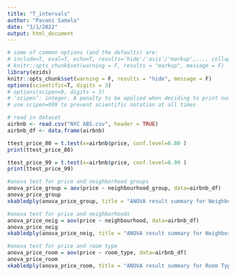 ```yaml
---
title: "T_intervals"
author: "Pavani Samala"
date: "3/1/2022"
output: html_document
---
```

```r
# some of common options (and the defaults) are: 
# include=T, eval=T, echo=T, results='hide'/'asis'/'markup',..., collapse=F, warning=T, message=T, error=T, cache=T, fig.width=6, fig.height=4, fig.dim=c(6,4) #inches, fig.align='left'/'center','right', 
# knitr::opts_chunk$set(warning = F, results = "markup", message = F)
library(ezids)
knitr::opts_chunk$set(warning = F, results = "hide", message = F)
options(scientific=T, digits = 3) 
# options(scipen=9, digits = 3) 
# ‘scipen’: integer. A penalty to be applied when deciding to print numeric values in fixed or exponential notation.  Positive values bias towards fixed and negative towards scientific notation: fixed notation will be preferred unless it is more than ‘scipen’ digits wider.
# use scipen=999 to prevent scientific notation at all times
```

```r
# read in dataset
airbnb <- read.csv("NYC ABS.csv", header = TRUE)
airbnb_df <- data.frame(airbnb)

```

```r
ttest_price_80 = t.test(x=airbnb$price, conf.level=0.80 )
print(ttest_price_80)

ttest_price_99 = t.test(x=airbnb$price, conf.level=0.99 )
print(ttest_price_99)

```



```r
#anova test for price and neighborhood groups
anova_price_group = aov(price ~ neighbourhood_group, data=airbnb_df)
anova_price_group
xkabledply(anova_price_group, title = "ANOVA result summary for Neighborhood Groups")

#anova test for price and neighborhoods
anova_price_neig = aov(price ~ neighbourhood, data=airbnb_df)
anova_price_neig
xkabledply(anova_price_neig, title = "ANOVA result summary for Neighborhoods")

#anova test for price and room type
anova_price_room = aov(price ~ room_type, data=airbnb_df)
anova_price_room
xkabledply(anova_price_room, title = "ANOVA result summary for Room Type")

```